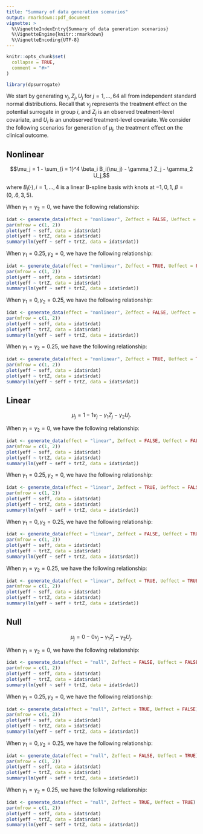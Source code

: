 ```yaml
---
title: "Summary of data generation scenarios"
output: rmarkdown::pdf_document
vignette: >
  %\VignetteIndexEntry{Summary of data generation scenarios}
  %\VignetteEngine{knitr::rmarkdown}
  %\VignetteEncoding{UTF-8}
---
```


```r
knitr::opts_chunk$set(
  collapse = TRUE,
  comment = "#>"
)
```

```r
library(dpsurrogate)
```

We start by generating $\nu_j, Z_j, U_j$ for $j = 1, \ldots, 64$ all from independent standard normal distributions. Recall that $\nu_j$ represents the treatment effect on the potential surrogate in group $i$, and $Z_j$ is an observed treatment-level covariate, and $U_i$ is an unobserved treatment-level covariate. We consider the following scenarios for generation of $\mu_j$, the treatment effect on the clinical outcome. 


## Nonlinear

$$\mu_j = 1 - \sum_{i = 1}^4 \beta_i B_i(\nu_j) - \gamma_1 Z_j - \gamma_2 U_j,$$

where $B_i(\cdot), i = 1, \ldots, 4$ is a linear B-spline basis with knots at $-1, 0, 1$, $\beta = (0, .6, 3, 5)$. 

When $\gamma_1 = \gamma_2 = 0$, we have the following relationship:

```r
idat <- generate_data(effect = "nonlinear", Zeffect = FALSE, Ueffect = FALSE)
par(mfrow = c(1, 2))
plot(yeff ~ seff, data = idat$rdat)
plot(yeff ~ trtZ, data = idat$rdat)
summary(lm(yeff ~ seff + trtZ, data = idat$rdat))
```


When $\gamma_1 = 0.25, \gamma_2 = 0$, we have the following relationship:

```r
idat <- generate_data(effect = "nonlinear", Zeffect = TRUE, Ueffect = FALSE)
par(mfrow = c(1, 2))
plot(yeff ~ seff, data = idat$rdat)
plot(yeff ~ trtZ, data = idat$rdat)
summary(lm(yeff ~ seff + trtZ, data = idat$rdat))
```


When $\gamma_1 = 0, \gamma_2 = 0.25$, we have the following relationship:

```r
idat <- generate_data(effect = "nonlinear", Zeffect = FALSE, Ueffect = TRUE)
par(mfrow = c(1, 2))
plot(yeff ~ seff, data = idat$rdat)
plot(yeff ~ trtZ, data = idat$rdat)
summary(lm(yeff ~ seff + trtZ, data = idat$rdat))
```



When $\gamma_1 = \gamma_2 = 0.25$, we have the following relationship:

```r
idat <- generate_data(effect = "nonlinear", Zeffect = TRUE, Ueffect = TRUE)
par(mfrow = c(1, 2))
plot(yeff ~ seff, data = idat$rdat)
plot(yeff ~ trtZ, data = idat$rdat)
summary(lm(yeff ~ seff + trtZ, data = idat$rdat))
```


## Linear


$$\mu_j = 1 - 1 \nu_j - \gamma_1 Z_j - \gamma_2 U_j.$$


When $\gamma_1 = \gamma_2 = 0$, we have the following relationship:

```r
idat <- generate_data(effect = "linear", Zeffect = FALSE, Ueffect = FALSE)
par(mfrow = c(1, 2))
plot(yeff ~ seff, data = idat$rdat)
plot(yeff ~ trtZ, data = idat$rdat)
summary(lm(yeff ~ seff + trtZ, data = idat$rdat))
```


When $\gamma_1 = 0.25, \gamma_2 = 0$, we have the following relationship:

```r
idat <- generate_data(effect = "linear", Zeffect = TRUE, Ueffect = FALSE)
par(mfrow = c(1, 2))
plot(yeff ~ seff, data = idat$rdat)
plot(yeff ~ trtZ, data = idat$rdat)
summary(lm(yeff ~ seff + trtZ, data = idat$rdat))
```


When $\gamma_1 = 0, \gamma_2 = 0.25$, we have the following relationship:

```r
idat <- generate_data(effect = "linear", Zeffect = FALSE, Ueffect = TRUE)
par(mfrow = c(1, 2))
plot(yeff ~ seff, data = idat$rdat)
plot(yeff ~ trtZ, data = idat$rdat)
summary(lm(yeff ~ seff + trtZ, data = idat$rdat))
```



When $\gamma_1 = \gamma_2 = 0.25$, we have the following relationship:

```r
idat <- generate_data(effect = "linear", Zeffect = TRUE, Ueffect = TRUE)
par(mfrow = c(1, 2))
plot(yeff ~ seff, data = idat$rdat)
plot(yeff ~ trtZ, data = idat$rdat)
summary(lm(yeff ~ seff + trtZ, data = idat$rdat))
```

## Null


$$\mu_j = 0 - 0 \nu_j - \gamma_1 Z_j - \gamma_2 U_j.$$

When $\gamma_1 = \gamma_2 = 0$, we have the following relationship:

```r
idat <- generate_data(effect = "null", Zeffect = FALSE, Ueffect = FALSE)
par(mfrow = c(1, 2))
plot(yeff ~ seff, data = idat$rdat)
plot(yeff ~ trtZ, data = idat$rdat)
summary(lm(yeff ~ seff + trtZ, data = idat$rdat))
```


When $\gamma_1 = 0.25, \gamma_2 = 0$, we have the following relationship:

```r
idat <- generate_data(effect = "null", Zeffect = TRUE, Ueffect = FALSE)
par(mfrow = c(1, 2))
plot(yeff ~ seff, data = idat$rdat)
plot(yeff ~ trtZ, data = idat$rdat)
summary(lm(yeff ~ seff + trtZ, data = idat$rdat))
```


When $\gamma_1 = 0, \gamma_2 = 0.25$, we have the following relationship:

```r
idat <- generate_data(effect = "null", Zeffect = FALSE, Ueffect = TRUE)
par(mfrow = c(1, 2))
plot(yeff ~ seff, data = idat$rdat)
plot(yeff ~ trtZ, data = idat$rdat)
summary(lm(yeff ~ seff + trtZ, data = idat$rdat))
```



When $\gamma_1 = \gamma_2 = 0.25$, we have the following relationship:

```r
idat <- generate_data(effect = "null", Zeffect = TRUE, Ueffect = TRUE)
par(mfrow = c(1, 2))
plot(yeff ~ seff, data = idat$rdat)
plot(yeff ~ trtZ, data = idat$rdat)
summary(lm(yeff ~ seff + trtZ, data = idat$rdat))
```
